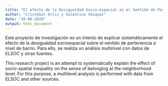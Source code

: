 ```yaml
---
title: "El efecto de la Desigualdad Socio-espacial en el Sentido de Pertenencia al Barrio: el caso del Area Metropolitana de Santiago de Chile"
author: "Cristóbal Ortiz y Valentina Vásquez"
date: "10-08-2020"
output: html_document
---
```

Este proyecto de investigación es un intento de explicar sistemáticamente el efecto de la desigualdad socioespacial sobre el sentido de pertenencia a nivel de barrio. Para ello, se realiza un análisis multinivel con datos de ELSOC y otras fuentes.

This research project is an attempt to systematically explain the effect of socio-spatial inequality on the sense of belonging at the neighborhood level. For this purpose, a multilevel analysis is performed with data from ELSOC and other sources.




